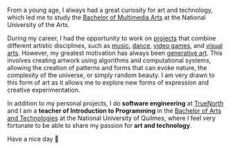 
<Layout>

From a young age, I always had a great curiosity for art and technology,
which led me to study the [Bachelor of Multimedia Arts](https://multimedia.una.edu.ar/carreras/licenciatura-en-artes-multimediales_16580)
at the National University of the Arts.

During my career, I had the opportunity to work on
[projects](/works) that combine different artistic disciplines,
such as [music](/works/musica), [dance](/works/fractal), [video games](/lab/invisible-touch),
and [visual arts](/works/hasta-las-estrellas). However, my greatest motivation
has always been [generative art](/works/recreo). This involves creating artwork using algorithms and computational systems, allowing the creation of patterns and forms that can evoke nature, the complexity of the universe, or simply random beauty. I am very
drawn to this form of art as it allows me to explore new forms of
expression and creative experimentation.

In addition to my personal projects, I do **software engineering** at [TrueNorth](https://truenorth.co) and
I am a **teacher of Introduction to Programming** in the [Bachelor of Arts and Technologies](https://artesytecnologias.unq.edu.ar/)
at the National University of Quilmes, where I feel very fortunate to be able
to share my passion for **art and technology**.

Have a nice day 👋

</Layout>
